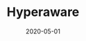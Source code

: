 ---
title: Hyperaware
tag: Tools,DePin
status: publish
date: 2020-05-01
slug: A DApp to automatically enforce tolls and policies based on a vehicle's physical location
website: https://hyperaware.io
twitter: https://twitter.com/ldnlabs
logo: /img/Hyperaware.png
featured_img: https://wp.gcap1.iotex.io/wp-content/uploads/2020/09/hyperaware-header.png
telegram:
---